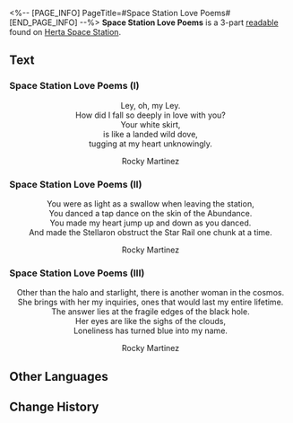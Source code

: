 <%-- [PAGE_INFO]
PageTitle=#Space Station Love Poems#
[END_PAGE_INFO] --%>
{{Readable Infobox
|id           = 061
|partIds      = 190172;190173;190174
|title        = 
|image        = Item Journal.png
|world        = Herta Space Station
|parts        = 3
|author       = <!--to be added-->
|description  = Poem written by researcher Rocky Martinez for his lover.
|part1        = Space Station Love Poems (I)
|source1      = {{cx|Source missing}}
|part2        = Space Station Love Poems (II)
|source2      = {{cx|Source missing}}
|part3        = Space Station Love Poems (III)
|source3      = {{cx|Source missing}}
|characters   = 
|factions     = 
}}
'''Space Station Love Poems''' is a 3-part [[readable]] found on [[Herta Space Station]].
<!--
==Location==
{{Map Embed|<map name>|<marker id>}}
-->
==Text==
===Space Station Love Poems (I)===
<div align="center">Ley, oh, my Ley.<br />
How did I fall so deeply in love with you?<br />
Your white skirt,<br />
is like a landed wild dove,<br />
tugging at my heart unknowingly.

Rocky Martinez</div>

===Space Station Love Poems (II)===
<div align="center">You were as light as a swallow when leaving the station,<br />
You danced a tap dance on the skin of the Abundance.<br />
You made my heart jump up and down as you danced.<br />
And made the Stellaron obstruct the Star Rail one chunk at a time.

Rocky Martinez</div>

===Space Station Love Poems (III)===
<div align="center">Other than the halo and starlight, there is another woman in the cosmos.<br />
She brings with her my inquiries, ones that would last my entire lifetime.<br />
The answer lies at the fragile edges of the black hole.<br />
Her eyes are like the sighs of the clouds,<br />
Loneliness has turned blue into my name.

Rocky Martinez</div>

<!--
==Trivia==
* 
-->
==Other Languages==
{{Other Languages
|en   = Space Station Love Poems
|zhs  = 黑塔情诗
|zht  = 黑塔情詩
|ja   = 「ヘルタ」恋愛詩
|ko   = 헤르타 사랑 시
|es   = Poemas románticos de la Estación Espacial
|fr   = Poèmes d'amour sur la station spatiale
|ru   = Любовная поэзия «Герты»
|th   = บทกวีรักแห่ง Herta
|vi   = Thơ Tình Herta
|de   = Liebesgedichte der Raumstation
|id   = Syair Cinta Herta
|pt   = Poemas de Amor da Estação Espacial
}}

==Change History==
{{Change History|1.0}}